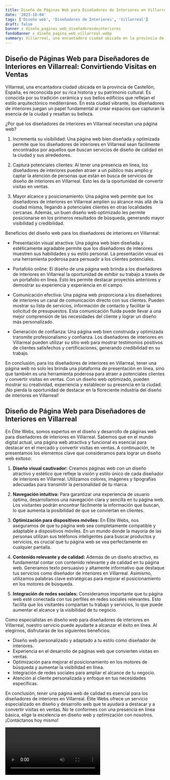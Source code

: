 ```yaml
---
title: Diseño de Páginas Web para Diseñadores de Interiores en Villarreal
date: '2023-10-04'
tags: ['Diseño web', 'Diseñadores de Interiores', 'Villarreal']
draft: false
banner : diseño_paginas_web_diseñadoresdeinteriores
fondoBanner : diseño_pagina_web_villarreal.webp
summary: Villarreal, una encantadora ciudad ubicada en la provincia de Castellón, España, es reconocida por su rica historia y su patrimonio cultural. Es conocida por su tradición cerámica y sus bellos edificios que reflejan el estilo arquitectónico mediterráneo. En esta ciudad vibrante, los diseñadores de interiores juegan un papel fundamental al crear espacios que capturan la esencia de la ciudad y resaltan su belleza.
---
```


## Diseño de Páginas Web para Diseñadores de Interiores en Villarreal: Convirtiendo Visitas en Ventas

Villarreal, una encantadora ciudad ubicada en la provincia de Castellón, España, es reconocida por su rica historia y su patrimonio cultural. Es conocida por su tradición cerámica y sus bellos edificios que reflejan el estilo arquitectónico mediterráneo. En esta ciudad vibrante, los diseñadores de interiores juegan un papel fundamental al crear espacios que capturan la esencia de la ciudad y resaltan su belleza.

¿Por qué los diseñadores de interiores en Villarreal necesitan una página web?

1. Incrementa su visibilidad: Una página web bien diseñada y optimizada permite que los diseñadores de interiores en Villarreal sean fácilmente encontrados por aquellos que buscan servicios de diseño de calidad en la ciudad y sus alrededores.

2. Captura potenciales clientes: Al tener una presencia en línea, los diseñadores de interiores pueden atraer a un público más amplio y captar la atención de personas que están en busca de servicios de diseño de interiores en Villarreal. Esto les da la oportunidad de convertir visitas en ventas.

3. Mayor alcance y posicionamiento: Una página web permite que los diseñadores de interiores en Villarreal amplíen su alcance más allá de la ciudad misma, llegando a potenciales clientes en otras localidades cercanas. Además, un buen diseño web optimizado les permite posicionarse en los primeros resultados de búsqueda, generando mayor visibilidad y credibilidad.

Beneficios del diseño web para los diseñadores de interiores en Villarreal:

- Presentación visual atractiva: Una página web bien diseñada y estéticamente agradable permite que los diseñadores de interiores muestren sus habilidades y su estilo personal. La presentación visual es una herramienta poderosa para persuadir a los clientes potenciales.

- Portafolio online: El diseño de una página web brinda a los diseñadores de interiores en Villarreal la oportunidad de exhibir su trabajo a través de un portafolio en línea. Esto les permite destacar proyectos anteriores y demostrar su experiencia y experiencia en el campo.

- Comunicación efectiva: Una página web proporciona a los diseñadores de interiores un canal de comunicación directo con sus clientes. Pueden mostrar su lista de servicios, información de contacto y facilitar la solicitud de presupuestos. Esta comunicación fluida puede llevar a una mejor comprensión de las necesidades del cliente y lograr un diseño más personalizado.

- Generación de confianza: Una página web bien construida y optimizada transmite profesionalismo y confianza. Los diseñadores de interiores en Villarreal pueden utilizar su sitio web para mostrar testimonios positivos de clientes satisfechos y certificaciones, generando credibilidad en su trabajo.

En conclusión, para los diseñadores de interiores en Villarreal, tener una página web no solo les brinda una plataforma de presentación en línea, sino que también es una herramienta poderosa para atraer a potenciales clientes y convertir visitas en ventas. Con un diseño web optimizado, pueden mostrar su creatividad, experiencia y establecer su presencia en la ciudad. ¡No pierda la oportunidad de destacar en la floreciente industria del diseño de interiores en Villarreal!

<GifSeo />

<Cta />

## Diseño de Página Web para Diseñadores de Interiores en Villarreal

En Élite Webs, somos expertos en el diseño y desarrollo de páginas web para diseñadores de interiores en Villarreal. Sabemos que en el mundo digital actual, una página web atractiva y funcional es esencial para destacar en el mercado y convertir visitas en ventas. A continuación, te presentamos los elementos clave que consideramos para lograr un diseño web exitoso:

1. **Diseño visual cautivador:** Creamos páginas web con un diseño atractivo y estético que refleje la visión y estilo único de cada diseñador de interiores en Villarreal. Utilizamos colores, imágenes y tipografías adecuadas para transmitir la personalidad de tu marca.

2. **Navegación intuitiva:** Para garantizar una experiencia de usuario óptima, desarrollamos una navegación clara y sencilla en tu página web. Los visitantes podrán encontrar fácilmente la información que buscan, lo que aumenta la posibilidad de que se conviertan en clientes.

3. **Optimización para dispositivos móviles:** En Élite Webs, nos aseguramos de que tu página web sea completamente compatible y adaptable a dispositivos móviles. En un mundo donde la mayoría de las personas utilizan sus teléfonos inteligentes para buscar productos y servicios, es crucial que tu página web se vea perfectamente en cualquier pantalla.

4. **Contenido relevante y de calidad:** Además de un diseño atractivo, es fundamental contar con contenido relevante y de calidad en tu página web. Generamos texto persuasivo y altamente informativo que destaque tus servicios como diseñador de interiores en Villarreal. Asimismo, utilizamos palabras clave estratégicas para mejorar el posicionamiento en los motores de búsqueda.

5. **Integración de redes sociales:** Consideramos importante que tu página web esté conectada con tus perfiles en redes sociales relevantes. Esto facilita que los visitantes compartan tu trabajo y servicios, lo que puede aumentar el alcance y la visibilidad de tu negocio.

Como especialistas en diseño web para diseñadores de interiores en Villarreal, nuestro servicio puede ayudarte a alcanzar el éxito en línea. Al elegirnos, disfrutarás de los siguientes beneficios:

- Diseño web personalizado y adaptado a tu estilo como diseñador de interiores.
- Experiencia en el desarrollo de páginas web que convierten visitas en ventas.
- Optimización para mejorar el posicionamiento en los motores de búsqueda y aumentar la visibilidad en línea.
- Integración de redes sociales para ampliar el alcance de tu negocio.
- Atención al cliente personalizada y enfoque en tus necesidades específicas.

En conclusión, tener una página web de calidad es esencial para los diseñadores de interiores en Villarreal. Élite Webs ofrece un servicio especializado en diseño y desarrollo web que te ayudará a destacar y a convertir visitas en ventas. No te conformes con una presencia en línea básica, elige la excelencia en diseño web y optimización con nosotros. ¡Contáctanos hoy mismo!

<Video />

<CtaBot job='Diseñadores de Interiores' city='Villarreal'/>

<Gmaps query='Villarreal+españa+maps' />